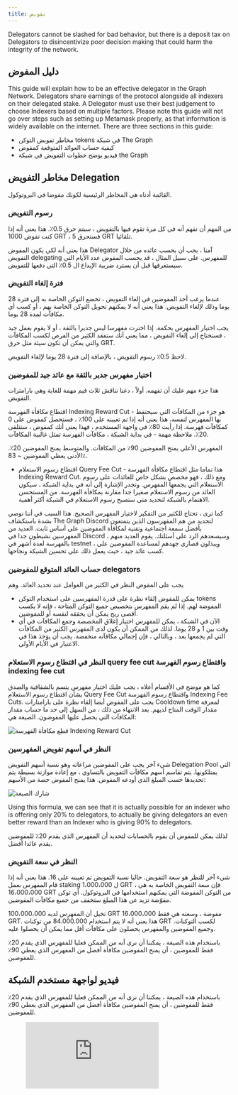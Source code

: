 ```yaml
---
title: تفويض
---
```


Delegators cannot be slashed for bad behavior, but there is a deposit tax on Delegators to disincentivize poor decision making that could harm the integrity of the network.

## دليل المفوض

This guide will explain how to be an effective delegator in the Graph Network. Delegators share earnings of the protocol alongside all indexers on their delegated stake. A Delegator must use their best judgement to choose Indexers based on multiple factors. Please note this guide will not go over steps such as setting up Metamask properly, as that information is widely available on the internet. There are three sections in this guide:

- مخاطر تفويض التوكن tokens في شبكة The Graph
- كيفية حساب العوائد المتوقعة كمفوض
- فيديو يوضح خطوات التفويض في شبكة the Graph

## مخاطر التفويض Delegation

القائمة أدناه هي المخاطر الرئيسية لكونك مفوضا في البروتوكول.

### رسوم التفويض

من المهم أن تفهم أنه في كل مرة تقوم فيها بالتفويض ، سيتم حرق 0.5٪. هذا يعني أنه إذا كنت تفوض 1000 GRT ، فستحرق 5 GRT تلقائيا.

هذا يعني أنه لكي يكون المفوض Delegator آمنا ، يجب أن يحسب عائده من خلال التفويض delegating للمفهرس. على سبيل المثال ، قد يحسب المفوض عدد الأيام التي سيستغرقها قبل أن يسترد ضريبة الإيداع ال 0.5٪ التي دفعها للتفويض.

### فترة إلغاء التفويض

عندما يرغب أحد المفوضين في إلغاء التفويض ، تخضع التوكن الخاصة به إلى فترة 28 يوما وذلك لإلغاء التفويض. هذا يعني أنه لا يمكنهم تحويل التوكن الخاصة بهم ، أو كسب أي مكافآت لمدة 28 يوما.

يجب اختيار المفهرس بحكمة. إذا اخترت مفهرسا ليس جديرا بالثقة ، أو لا يقوم بعمل جيد ، فستحتاج إلى إلغاء التفويض ، مما يعني أنك ستفقد الكثير من الفرص لكسب المكافآت والتي يمكن أن تكون سيئة مثل حرق GRT.

<div sx={{ mx: 'auto', maxWidth: '400px' }}>لاحظ 0.5٪ رسوم التفويض ، بالإضافة إلى فترة 28 يوما لإلغاء التفويض.</div>

### اختيار مفهرس جدير بالثقة مع عائد جيد للمفوضين

هذا جزء مهم عليك أن تفهمه. أولاً ، دعنا نناقش ثلاث قيم مهمة للغاية وهي بارامترات التفويض.

اقتطاع مكافأة الفهرسة Indexing Reward Cut - هو جزء من المكافآت التي سيحتفظ بها المفهرس لنفسه. هذا يعني أنه إذا تم تعيينه على 100٪ ، فستحصل كمفوض على 0 كمكافآت فهرسة. إذا رأيت 80٪ في واجهة المستخدم ، فهذا يعني أنك كمفوض ، ستتلقى 20٪. ملاحظة مهمة - في بداية الشبكة ، مكافآت الفهرسة تمثل غالبية المكافآت.

<div sx={{ mx: 'auto', maxWidth: '700px' }}>
  المفهرس الأعلى يمنح المفوضين 90٪ من المكافآت. والمتوسط يمنح المفوضين 20٪. الأدنى يعطي المفوضين ~ 83٪.
</div>

- اقتطاع رسوم الاستعلام Query Fee Cut - هذا تماما مثل اقتطاع مكافأة الفهرسة Indexing Reward Cut. ومع ذلك ، فهو مخصص بشكل خاص للعائدات على رسوم الاستعلام التي يجمعها المفهرس. وتجدر الإشارة إلى أنه في بداية الشبكة ، سيكون العائد من رسوم الاستعلام صغيرا جدا مقارنة بمكافأة الفهرسة. من المستحسن الاهتمام بالشبكة لتحديد متى ستصبح رسوم الاستعلام في الشبكة أكثر أهمية.

كما ترى ، تحتاج للكثير من التفكير لاختيار المفهرس الصحيح. هذا السبب في أننا نوصي بشدة باستكشاف The Graph Discord لتحديد من هم المفهرسون الذين يتمتعون بأفضل سمعة اجتماعية وتقنية لمكافأة المفوضين على أساس ثابت. العديد من المفهرسين نشيطون جدا في Discord ، وسيسعدهم الرد على أسئلتك. يقوم العديد منهم بالفهرسة لعدة أشهر في testnet ، ويبذلون قصارى جهدهم لمساعدة المفوضين على كسب عائد جيد ، حيث يعمل ذلك على تحسين الشبكة ونجاحها.

### حساب العائد المتوقع للمفوضين delegators

يجب على المفوض النظر في الكثير من العوامل عند تحديد العائد. وهم

- يمكن للمفوض إلقاء نظرة على قدرة المفهرسين على استخدام التوكن tokens المفوضة لهم. إذا لم يقم المفهرس بتخصيص جميع التوكن المتاحة ، فإنه لا يكسب أقصى ربح يمكن أن يحققه لنفسه أو للمفوضين.
- الآن في الشبكة ، يمكن للمفهرس اختيار إغلاق المخصصة وجمع المكافآت في أي وقت بين 1 و 28 يوما. لذلك من الممكن أن يكون لدى المفهرس الكثير من المكافآت التي لم يجمعها بعد ، وبالتالي ، فإن إجمالي مكافآته منخفضة. يجب أن يؤخذ هذا في الاعتبار في الأيام الأولى.

### النظر في اقتطاع رسوم الاستعلام query fee cut واقتطاع رسوم الفهرسة indexing fee cut

كما هو موضح في الأقسام أعلاه ، يجب عليك اختيار مفهرس يتسم بالشفافية والصدق بشأن اقتطاع رسوم الاستعلام Query Fee Cut واقتطاع رسوم الفهرسة Indexing Fee Cuts. يجب على المفوض أيضا إلقاء نظرة على بارامتارات Cooldown time لمعرفة مقدار الوقت المتاح لديهم. بعد الانتهاء من ذلك ، من السهل إلى حد ما حساب مقدار المكافآت التي يحصل عليها المفوضون. الصيغة هي:

![قطع مكافأة الفهرسة Indexing Reward Cut](/img/Delegation-Reward-Formula.png)

### النظر في أسهم تفويض المفهرسين

شيء آخر يجب على المفوضين مراعاته وهو نسبة أسهم التفويض Delegation Pool التي يمتلكونها. يتم تقاسم أسهم مكافآت التفويض بالتساوي ، مع إعادة موازنة بسيطة يتم تحديدها حسب المبلغ الذي أودعه المفوض. هذا يمنح المفوض حصة من الأسهم:

![شارك الصيغة](/img/Share-Forumla.png)

Using this formula, we can see that it is actually possible for an indexer who is offering only 20% to delegators, to actually be giving delegators an even better reward than an Indexer who is giving 90% to delegators.

لذلك يمكن للمفوض أن يقوم بالحسابات لتحديد أن المفهرس الذي يقدم 20٪ للمفوضين يقدم عائدا أفضل.

### النظر في سعة التفويض

شيء آخر للنظر هو سعة التفويض. حاليا نسبة التفويض تم تعيينه على 16. هذا يعني أنه إذا قام المفهرس بعمل staking ل 1،000،000 GRT ، فإن سعة التفويض الخاصة به هي 16،000،000 GRT من التوكن المفوضة التي يمكنهم استخدامها في البروتوكول. أي توكن مفوّضة تزيد عن هذا المبلغ ستخفف من جميع مكافآت المفوضين.

تخيل أن المفهرس لديه 100،000،000 GRT مفوضة ، وسعته هي فقط 16،000،000 GRT. هذا يعني أنه لا يتم استخدام 84.000.000 من توكنات GRT لكسب التوكنات. وجميع المفوضين والمفهرس يحصلون على مكافآت أقل مما يمكن أن يحصلوا عليه.

باستخدام هذه الصيغة ، يمكننا أن نرى أنه من الممكن فعليا للمفهرس الذي يقدم 20٪ فقط للمفوضين ، أن يمنح المفوضين مكافأة أفضل من المفهرس الذي يعطي 90٪ للمفوضين.

## فيديو لواجهة مستخدم الشبكة

باستخدام هذه الصيغة ، يمكننا أن نرى أنه من الممكن فعليا للمفهرس الذي يقدم 20٪ فقط للمفوضين ، أن يمنح المفوضين مكافأة أفضل من المفهرس الذي يعطي 90٪ للمفوضين.

<figure className="video-container">
  <iframe
    className="video-iframe"
    src="https://www.youtube.com/embed/2G7S2gdURdc"
    title="مشغل فيديو يوتيوب"
    frameBorder="0"
    allowFullScreen
  ></iframe>
</figure>
